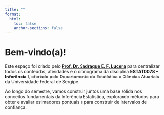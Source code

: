 ```yaml
---
title: ""
format:
  html:
    toc: false
    anchor-sections: false
---
```


# Bem-vindo(a)!

Este espaço foi criado pelo [**Prof. Dr. Sadraque E. F. Lucena**](http://sadraquelucena.github.io){target="_blank"} para centralizar todos os conteúdos, atividades e o cronograma da disciplina **ESTAT0078 -- Inferência I**, ofertado pelo Departamento de Estatística e Ciências Atuariais da Universidade Federal de Sergipe.

Ao longo do semestre, vamos construir juntos uma base sólida nos conceitos fundamentais da Inferência Estatística, explorando métodos para obter e avaliar estimadores pontuais e para construir de intervalos de confiança.
